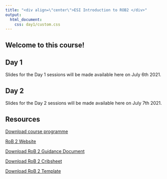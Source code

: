 ```yaml
---
title: "<div align=\"center\">ESI Introduction to ROB2 </div>"
output: 
  html_document:
    css: day1/custom.css
---
```


## Welcome to this course!



## Day 1

Slides for the Day 1 sessions will be made available here on July 6th 2021.

<!-- [Session 1 slides](https://mcguinlu.github.io/ESI-ROB2-intro/day1/session1.html) -->

<!-- [Session 2 slides](https://mcguinlu.github.io/ESI-ROB2-intro/day1/session1.html) -->

## Day 2

Slides for the Day 2 sessions will be made available here on July 7th 2021.

<!-- [Session 3 slides](https://mcguinlu.github.io/ESI-ROB2-intro/day1/session3.html) -->

<!-- [Session 4 slides](https://mcguinlu.github.io/ESI-ROB2-intro/day1/session4.html) -->

## Resources

[Download course programme](https://mcguinlu.github.io/ESI-ROB2-intro/resources/RoB2_Intro_ESI_Programme.docx)

[RoB 2 Website](https://www.riskofbias.info/welcome/rob-2-0-tool)

[Download RoB 2 Guidance Document](https://mcguinlu.github.io/ESI-ROB2-intro/resources/RoB2_Full_Guidance.pdf)

[Download RoB 2 Cribsheet](https://mcguinlu.github.io/ESI-ROB2-intro/resources/RoB2_Cribsheet.pdf)

[Download RoB 2 Template](https://mcguinlu.github.io/ESI-ROB2-intro/resources/RoB2_Template.docx)

